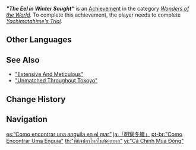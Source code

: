 {{Achievement Infobox
|id           = 81188
|order id     = 1174
|category     = Wonders of the World
|description  = Receive the Jibashiri's acknowledgment.
|requirements = Complete ''[[Yachimatahime's Trial]].''
|primogems    = 5
|tracking     = 
|hidden       = 1
|topic        = 
|type         = Quest
}}
'''''"The Eel in Winter Sought"''''' is an [[Achievement]] in the category ''[[Wonders of the World]]''. To complete this achievement, the player needs to complete ''[[Yachimatahime's Trial]].''
<!--
==Trivia==

==Video Guides==
{{EVT
|video1   = 
|caption1 = 
}}
-->
==Other Languages==
{{Other Languages
|en      = "The Eel in Winter Sought"
|zhs     = 「明察冬鳗」小锦旗
|zhs_rm  = "Míngchádōngmán" Xiǎo Jǐnqí
|zht     = 「明察冬鰻」小錦旗
|zht_rm  = "Míngchádōngmán" Xiǎo Jǐnqí
|zh_tl   = Little Memorial Flag of "Clear Observation of Winter Eel"
|ja      = 「明察冬鰻」
|ja_rm   = "Meisatsu Touman"{{Assumed}}
|ja_tl   = "Discernment of Winter Eel"{{Sino}}
|ko      = 「명찰 겨울 장어」
|ko_tl   = "Seeking Winter Eel"
|es      = “Como encontrar una anguila en el mar”
|es_tl   = "How to Find an Eel in the Sea"
|fr      = «&nbsp;Comme une anguille en hiver&nbsp;»
|fr_tl   = "Like an Eel in Winter"
|ru      = «Сыскать унаги зимой»
|ru_tl   = "To Find Unagi in Winter"
|th      = "พินิจปลาไหลในท้องทะเล"
|th_rm   = "Phinit Pla Lai Nai Thong Thale"
|th_tl   = 
|vi      = "Cá Chình Mùa Đông"
|vi_tl   = "Winter Eel"
|de      = „Wie man einen Aal im Winter fängt“
|de_tl   = "How to Catch an Eel in Winter"
|id      = "Belut di Musim Dingin"
|id_tl   = "The Eel in Winter"
|pt      = "Como Encontrar Uma Enguia"
|pt_tl   = 
|tr      = "Kışın Avlanan Yılan Balığı"
|tr_tl   = "The Eel Hunted in Winter"
|it      = Come trovare un'anguilla d'inverno
|it_tl   = How to Find an Eel in Winter
}}

==See Also==
* [["Extensive And Meticulous"]]
* [["Unmatched Throughout Tokoyo"]]

==Change History==
{{Change History|2.4}}
<!--
==References==
{{Reflist}}
-->
==Navigation==
{{Achievement Navbox|Wonders of the World|Quest}}

[[es:“Como encontrar una anguila en el mar”]]
[[ja:「明察冬鰻」]]
[[pt-br:"Como Encontrar Uma Enguia"]]
[[th:"พินิจปลาไหลในท้องทะเล"]]
[[vi:"Cá Chình Mùa Đông"]]